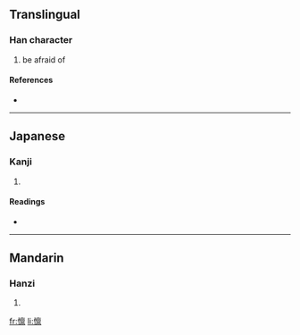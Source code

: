 {{also|懍}}
==Translingual==

===Han character===
{{Han char|rn=61|rad=心|as=13|sn=16|four=|canj=心卜田火 (PYWF)}}

# be afraid of

====References====
* {{Han ref|kx=0406.141|hdz=42362.090|uh=61D4|ud=25044}}

----

==Japanese==

===Kanji===
{{ja-kanji|grade=|rs=心13}}

# {{defn|Japanese}}

====Readings====
* {{ja-readings|on=[[りん]] (rin), [[らん]] (ran)|kun=[[おそれる]] (osoreru)}}

----

==Mandarin==

===Hanzi===
{{cmn-hanzi|tra=懍|pin=[[lǐn]] ([[lin3]])|wg=lin<sup>3</sup>}}

# {{defn|Mandarin}}

[[fr:懔]]
[[li:懔]]